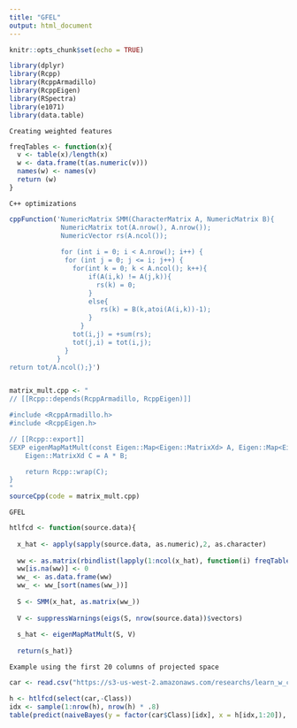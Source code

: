 ```yaml
---
title: "GFEL"
output: html_document
---
```


```r
knitr::opts_chunk$set(echo = TRUE)
```


```r
library(dplyr)
library(Rcpp)
library(RcppArmadillo)
library(RcppEigen)
library(RSpectra)
library(e1071)
library(data.table)
```


` Creating weighted features `

```r
freqTables <- function(x){
  v <- table(x)/length(x)
  w <- data.frame(t(as.numeric(v)))
  names(w) <- names(v)
  return (w)
}
```


` C++ optimizations `

```r
cppFunction('NumericMatrix SMM(CharacterMatrix A, NumericMatrix B){
             NumericMatrix tot(A.nrow(), A.nrow());
             NumericVector rs(A.ncol());
              
             for (int i = 0; i < A.nrow(); i++) {
              for (int j = 0; j <= i; j++) {
                for(int k = 0; k < A.ncol(); k++){
                    if(A(i,k) != A(j,k)){
                      rs(k) = 0;
                    }
                    else{
                       rs(k) = B(k,atoi(A(i,k))-1);
                    }
                  }
                tot(i,j) = +sum(rs);
                tot(j,i) = tot(i,j);
              }
            }
return tot/A.ncol();}')


matrix_mult.cpp <- "
// [[Rcpp::depends(RcppArmadillo, RcppEigen)]]

#include <RcppArmadillo.h>
#include <RcppEigen.h>

// [[Rcpp::export]]
SEXP eigenMapMatMult(const Eigen::Map<Eigen::MatrixXd> A, Eigen::Map<Eigen::MatrixXd> B){
    Eigen::MatrixXd C = A * B;

    return Rcpp::wrap(C);
}
"
sourceCpp(code = matrix_mult.cpp)
```

` GFEL `

```r
htlfcd <- function(source.data){
  
  x_hat <- apply(sapply(source.data, as.numeric),2, as.character)
  
  ww <- as.matrix(rbindlist(lapply(1:ncol(x_hat), function(i) freqTables(x_hat[,i])), fill = T))
  ww[is.na(ww)] <- 0
  ww_ <- as.data.frame(ww)
  ww_ <- ww_[sort(names(ww_))]
  
  S <- SMM(x_hat, as.matrix(ww_))
  
  V <- suppressWarnings(eigs(S, nrow(source.data))$vectors)
  
  s_hat <- eigenMapMatMult(S, V)
  
  return(s_hat)}
```

` Example using the first 20 columns of projected space `

```r

car <- read.csv("https://s3-us-west-2.amazonaws.com/researchs/learn_w_cat_data/car.csv")

h <- htlfcd(select(car,-Class))
idx <- sample(1:nrow(h), nrow(h) * .8)
table(predict(naiveBayes(y = factor(car$Class)[idx], x = h[idx,1:20]), h[-idx,1:20]), car$Class[-idx])
```
